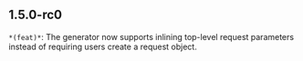 ## 1.5.0-rc0
`*(feat)*`: The generator now supports inlining top-level request parameters instead of requiring users create a request object.

